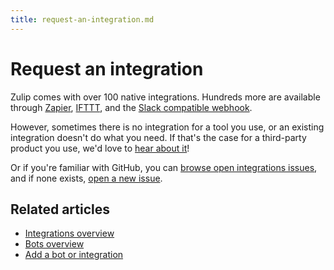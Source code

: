 ```yaml
---
title: request-an-integration.md
---
```


# Request an integration

Zulip comes with over 100 native integrations. Hundreds more are
available through
[Zapier](https://zapier.com/home), [IFTTT](https://ifttt.com/), and
the [Slack compatible webhook](/integrations/doc/slack_incoming).

However, sometimes there is no integration for a tool you use, or an
existing integration doesn't do what you need. If that's the case for
a third-party product you use, we'd love to [hear about
it](/help/contact-support)!

Or if you're familiar with GitHub, you can [browse open integrations
issues][integrations-issues], and if none exists, [open a new
issue](https://github.com/zulip/zulip/issues/new).

[integrations-issues]: https://github.com/zulip/zulip/issues?q=is%3Aopen+label%3A%22area%3A+integrations%22+is%3Aissue

## Related articles

* [Integrations overview](/help/integrations-overview)
* [Bots overview](/help/bots-overview)
* [Add a bot or integration](/help/add-a-bot-or-integration)


